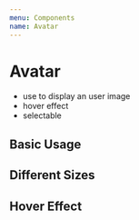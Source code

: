 ```yaml
---
menu: Components
name: Avatar
---
```



# Avatar
- use to display an user image
- hover effect
- selectable

## Basic Usage
<Playground>
  <Avatar />
</Playground>

## Different Sizes
<Playground>
  <Avatar size="small" />
  <Avatar />
  <Avatar size="large" />
  <Avatar size={10} />
</Playground>

## Hover Effect
<Playground>
  <Avatar hover={{ type: 'close' }} />
  <Avatar hover={{ type: 'check' }} />
  <Avatar hover={{ type: 'info' }} />
</Playground>